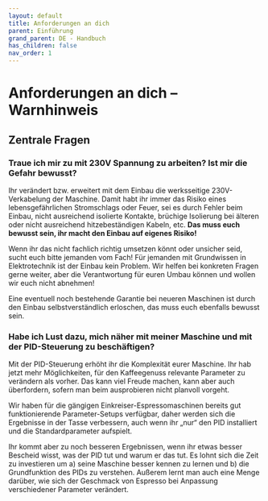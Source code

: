 ```yaml
---
layout: default
title: Anforderungen an dich
parent: Einführung
grand_parent: DE - Handbuch
has_children: false
nav_order: 1
---
```


# Anforderungen an dich – Warnhinweis

<Caution />

## Zentrale Fragen

### Traue ich mir zu mit 230V Spannung zu arbeiten? Ist mir die Gefahr bewusst?

Ihr verändert bzw. erweitert mit dem Einbau die werksseitige 230V-Verkabelung der Maschine. Damit habt ihr immer das Risiko eines lebensgefährlichen Stromschlags oder Feuer, sei es durch Fehler beim Einbau, nicht ausreichend isolierte Kontakte, brüchige Isolierung bei älteren oder nicht ausreichend hitzebeständigen Kabeln, etc. **Das muss euch bewusst sein, ihr macht den Einbau auf eigenes Risiko!**

Wenn ihr das nicht fachlich richtig umsetzen könnt oder unsicher seid, sucht euch bitte jemanden vom Fach! Für jemanden mit Grundwissen in Elektrotechnik ist der Einbau kein Problem. Wir helfen bei konkreten Fragen gerne weiter, aber die Verantwortung für euren Umbau können und wollen wir euch nicht abnehmen!

Eine eventuell noch bestehende Garantie bei neueren Maschinen ist durch den Einbau selbstverständlich erloschen, das muss euch ebenfalls bewusst sein.

### Habe ich Lust dazu, mich näher mit meiner Maschine und mit der PID-Steuerung zu beschäftigen?

Mit der PID-Steuerung erhöht ihr die Komplexität eurer Maschine. Ihr hab jetzt mehr Möglichkeiten, für den Kaffeegenuss relevante Parameter zu verändern als vorher. Das kann viel Freude machen, kann aber auch überfordern, sofern man beim ausprobieren nicht planvoll vorgeht.

Wir haben für die gängigen Einkreiser-Espressomaschinen bereits gut funktionierende Parameter-Setups verfügbar, daher werden sich die Ergebnisse in der Tasse verbessern, auch wenn ihr „nur“ den PID installiert und die Standardparameter aufspielt.

Ihr kommt aber zu noch besseren Ergebnissen, wenn ihr etwas besser Bescheid wisst, was der PID tut und warum er das tut. Es lohnt sich die Zeit zu investieren um a) seine Maschine besser kennen zu lernen und b) die Grundfunktion des PIDs zu verstehen. Außerem lernt man auch eine Menge darüber, wie sich der Geschmack von Espresso bei Anpassung verschiedener Parameter verändert.
